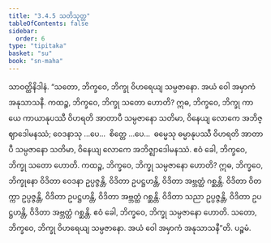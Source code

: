 ```yaml
---
title: "3.4.5 သတိသုတ္တ"
tableOfContents: false
sidebar:
  order: 6
type: "tipitaka"
basket: "su"
book: "sn-maha"
---
```



<DynamicBreadcrumb />

<Division number="401" book="sn-maha">

<Paragraph number="914" book="sn-maha">
သာဝတ္ထိနိဒါနံ. “သတော, ဘိက္ခဝေ, ဘိက္ခု ဝိဟရေယျ သမ္ပဇာနော. အယံ ဝေါ အမှာကံ အနုသာသနီ.
</Paragraph>

<Paragraph number="915" book="sn-maha">
ကထဉ္စ, ဘိက္ခဝေ, ဘိက္ခု သတော ဟောတိ? ဣဓ, ဘိက္ခဝေ, ဘိက္ခု ကာယေ ကာယာနုပဿီ ဝိဟရတိ အာတာပီ သမ္ပဇာနော သတိမာ, ဝိနေယျ လောကေ အဘိဇ္ဈာဒေါမနဿံ; ဝေဒနာသု …ပေ…  စိတ္တေ …ပေ…  ဓမ္မေသု ဓမ္မာနုပဿီ ဝိဟရတိ အာတာပီ သမ္ပဇာနော သတိမာ, ဝိနေယျ လောကေ အဘိဇ္ဈာဒေါမနဿံ. ဧဝံ ခေါ, ဘိက္ခဝေ, ဘိက္ခု သတော ဟောတိ.
</Paragraph>

<Paragraph number="916" book="sn-maha">
ကထဉ္စ, ဘိက္ခဝေ, ဘိက္ခု သမ္ပဇာနော ဟောတိ? ဣဓ, ဘိက္ခဝေ, ဘိက္ခုနော ဝိဒိတာ ဝေဒနာ ဥပ္ပဇ္ဇန္တိ, ဝိဒိတာ ဥပဋ္ဌဟန္တိ, ဝိဒိတာ အဗ္ဘတ္ထံ ဂစ္ဆန္တိ. ဝိဒိတာ ဝိတက္ကာ ဥပ္ပဇ္ဇန္တိ, ဝိဒိတာ ဥပဋ္ဌဟန္တိ, ဝိဒိတာ အဗ္ဘတ္ထံ ဂစ္ဆန္တိ. ဝိဒိတာ သညာ ဥပ္ပဇ္ဇန္တိ, ဝိဒိတာ ဥပဋ္ဌဟန္တိ, ဝိဒိတာ အဗ္ဘတ္ထံ ဂစ္ဆန္တိ. ဧဝံ ခေါ, ဘိက္ခဝေ, ဘိက္ခု သမ္ပဇာနော ဟောတိ. သတော, ဘိက္ခဝေ, ဘိက္ခု ဝိဟရေယျ သမ္ပဇာနော. အယံ ဝေါ အမှာကံ အနုသာသနီ”တိ.

</Paragraph>
</Division>

<Paragraph number="917" type="center" book="sn-maha">
ပဉ္စမံ.
</Paragraph>